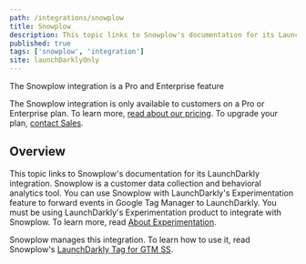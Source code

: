 ```yaml
---
path: /integrations/snowplow
title: Snowplow
description: This topic links to Snowplow's documentation for its LaunchDarkly integration. Snowplow is a customer data collection and behavioral analytics tool. You can use Snowplow to forward events in Google Tag Manager to LaunchDarkly.
published: true
tags: ['snowplow', 'integration']
site: launchDarklyOnly
---
```


<Callout intent="primary">
<CalloutTitle>The Snowplow integration is a Pro and Enterprise feature</CalloutTitle>
<CalloutDescription>

The Snowplow integration is only available to customers on a Pro or Enterprise plan. To learn more, [read about our pricing](https://launchdarkly.com/pricing/). To upgrade your plan, [contact Sales](https://launchdarkly.com/contact-sales/).

</CalloutDescription>
</Callout>

## Overview

This topic links to Snowplow's documentation for its LaunchDarkly integration. Snowplow is a customer data collection and behavioral analytics tool. You can use Snowplow with LaunchDarkly's Experimentation feature to forward events in Google Tag Manager to LaunchDarkly. You must be using LaunchDarkly's Experimentation product to integrate with Snowplow. To learn more, read [About Experimentation](/home/about-experimentation).

Snowplow manages this integration. To learn how to use it, read Snowplow's [LaunchDarkly Tag for GTM SS](https://docs.snowplow.io/docs/destinations/forwarding-events/google-tag-manager-server-side/launchdarkly-tag-for-gtm-ss/).
